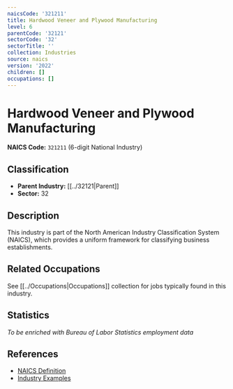 ```yaml
---
naicsCode: '321211'
title: Hardwood Veneer and Plywood Manufacturing
level: 6
parentCode: '32121'
sectorCode: '32'
sectorTitle: ''
collection: Industries
source: naics
version: '2022'
children: []
occupations: []
---
```

# Hardwood Veneer and Plywood Manufacturing

**NAICS Code:** `321211` (6-digit National Industry)

## Classification

- **Parent Industry:** [[../32121|Parent]]
- **Sector:** 32

## Description

This industry is part of the North American Industry Classification System (NAICS), which provides a uniform framework for classifying business establishments.

## Related Occupations

See [[../Occupations|Occupations]] collection for jobs typically found in this industry.

## Statistics

*To be enriched with Bureau of Labor Statistics employment data*

## References

- [NAICS Definition](https://www.census.gov/naics/)
- [Industry Examples](https://www.census.gov/naics/2022NAICS/)
